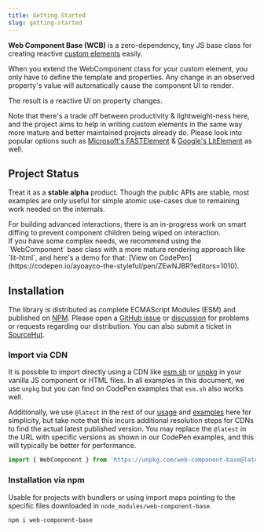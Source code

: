```yaml
---
title: Getting Started
slug: getting-started
---
```



**Web Component Base (WCB)** 
<Badge text="alpha" variant="danger" /> is a zero-dependency, tiny JS base class for creating reactive [custom elements](https://developer.mozilla.org/en-US/docs/Web/API/Web_Components/Using_custom_elements) easily.

When you extend the WebComponent class for your custom element, you only have to define the template and properties. Any change in an observed property's value will automatically cause the component UI to render.

The result is a reactive UI on property changes.

Note that there's a trade off between productivity & lightweight-ness here, and the project aims to help in writing custom elements in the same way more mature and better maintained projects already do. Please look into popular options such as [Microsoft's FASTElement](https://fast.design/) & [Google's LitElement](https://lit.dev/) as well.

## Project Status

Treat it as a **stable alpha** product. Though the public APIs are stable, most examples are only useful for simple atomic use-cases due to remaining work needed on the internals.

<Aside type="caution" title="Important">
For building advanced interactions, there is an in-progress work on smart diffing to prevent component children being wiped on interaction.
</Aside>

<Aside type="tip">
If you have some complex needs, we recommend using the `WebComponent` base class with a more mature rendering approach like `lit-html`, and here's a demo for that: [View on CodePen](https://codepen.io/ayoayco-the-styleful/pen/ZEwNJBR?editors=1010).
</Aside>

## Installation

The library is distributed as complete ECMAScript Modules (ESM) and published on [NPM](https://ayco.io/n/web-component-base). Please open a [GitHub issue](https://github.com/ayoayco/wcb/issues/new) or [discussion](https://github.com/ayoayco/wcb/discussions) for problems or requests regarding our distribution. You can also submit a ticket in [SourceHut](https://todo.sr.ht/~ayoayco/wcb).

### Import via CDN

It is possible to import directly using a CDN like [esm.sh](https://esm.sh/web-component-base) or [unpkg](https://unpkg.com/web-component-base) in your vanilla JS component or HTML files. In all examples in this document, we use `unpkg` but you can find on CodePen examples that `esm.sh` also works well.

Additionally, we use `@latest` in the rest of our [usage](/usage) and [examples](/examples) here for simplicity, but take note that this incurs additional resolution steps for CDNs to find the actual latest published version. You may replace the `@latest` in the URL with specific versions as shown in our CodePen examples, and this will typically be better for performance.

```js
import { WebComponent } from 'https://unpkg.com/web-component-base@latest/index.js'
```

### Installation via npm

Usable for projects with bundlers or using import maps pointing to the specific files downloaded in `node_modules/web-component-base`.

```bash
npm i web-component-base
```
